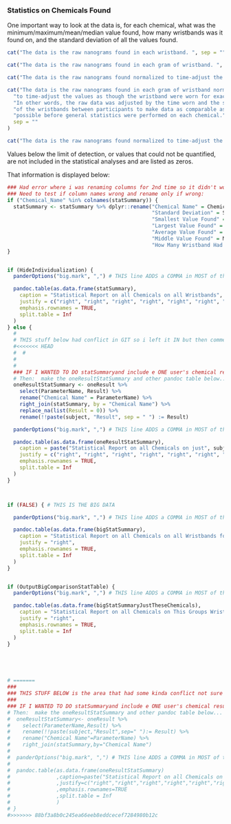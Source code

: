 

### Statistics on Chemicals Found

One important way to look at the data is, for each chemical, what was the minimum/maximum/mean/median value found, how many wristbands was it found on, and the standard deviation of all the values found.

```r
cat("The data is the raw nanograms found in each wristband. ", sep = "")
```

```r
cat("The data is the raw nanograms found in each gram of wristband. ", sep = "")
```

```r
cat("The data is the raw nanograms found normalized to time-adjust the values as though the wristband were worn for exactly one week. ", sep = "")
```

```r
cat("The data is the raw nanograms found in each gram of wristband normalized ",
  "to time-adjust the values as though the wristband were worn for exactly one week. ",
  "In other words, the raw data was adjusted by the time worn and the size ",
  "of the wristbands between participants to make data as comparable as ",
  "possible before general statistics were performed on each chemical.",
  sep = ""
)
```

```r
cat("The data is the raw nanograms found normalized to time-adjust the values as though the wristband were worn for exactly one day. ")
```

Values below the limit of detection, or values that could not be quantified, are not included in the statistical analyses and are listed as zeros.

That information is displayed below:  

```r
### Had error where i was renaming columns for 2nd time so it didn't work.
### Need to test if column names wrong and rename only if wrong:
if ("Chemical_Name" %in% colnames(statSummary)) {
  statSummary <- statSummary %>% dplyr::rename("Chemical Name" = Chemical_Name, 
                                               "Standard Deviation" = Standard_Deviation,
                                               "Smallest Value Found" = MinResult ,
                                               "Largest Value Found" = MaxResult,
                                               "Average Value Found" = MeanResult,
                                               "Middle Value Found" = MedianResult,
                                               "How Many Wristband Had this" = Count)
}


if (HideIndividualization) {
  panderOptions("big.mark", ",") # THIS line ADDS a COMMA in MOST of the numbers (not all... )

  pandoc.table(as.data.frame(statSummary),
    caption = "Statistical Report on all Chemicals on all Wristbands",
    justify = c("right", "right", "right", "right", "right", "right", "right"),
    emphasis.rownames = TRUE,
    split.table = Inf
  )
} else {
  #
  # THIS stuff below had conflict in GIT so i left it IN but then commented out the conflicted stuff
  #<<<<<<< HEAD
  #  #
  #
  #
  ### IF I WANTED TO DO statSummaryand include e ONE user's chemical results in a list showing all chemicals found
  # Then:  make the oneResultStatSummary and other pandoc table below...
  oneResultStatSummary <- oneResult %>%
    select(ParameterName, Result) %>%
    rename("Chemical Name" = ParameterName) %>%
    right_join(statSummary, by = "Chemical Name") %>%
    replace_na(list(Result = 0)) %>%
    rename(!!paste(subject, "Result", sep = " ") := Result)

  panderOptions("big.mark", ",") # THIS line ADDS a COMMA in MOST of the numbers (not all... )

  pandoc.table(as.data.frame(oneResultStatSummary),
    caption = paste("Statistical Report on all Chemicals on just", subject, "wristband", sep = " "),
    justify = c("right", "right", "right", "right", "right", "right", "right", "right"),
    emphasis.rownames = TRUE,
    split.table = Inf
  )
}



if (FALSE) { # THIS IS THE BIG DATA

  panderOptions("big.mark", ",") # THIS line ADDS a COMMA in MOST of the numbers (not all... )

  pandoc.table(as.data.frame(bigStatSummary),
    caption = "Statistical Report on all Chemicals on all Wristbands found  in Large Demo Set compared to this smaller data set",
    justify = "right",
    emphasis.rownames = TRUE,
    split.table = Inf
  )
}


if (OutputBigComparisonStatTable) {
  panderOptions("big.mark", ",") # THIS line ADDS a COMMA in MOST of the numbers (not all... )

  pandoc.table(as.data.frame(bigStatSummaryJustTheseChemicals),
    caption = "Statistical Report on all Chemicals on This Groups Wristbands compared to values for these chemicals in Larger Demo  data set",
    justify = "right",
    emphasis.rownames = TRUE,
    split.table = Inf
  )
}





# =======
###
### THIS STUFF BELOW is the area that had some kinda conflict not sure what happened in GIT so i comment this out and leave stuff ABOVE for NOW
###
### IF I WANTED TO DO statSummaryand include e ONE user's chemical results in a list showing all chemicals found
# Then:  make the oneResultStatSummary and other pandoc table below...
#  oneResultStatSummary<- oneResult %>%
#    select(ParameterName,Result) %>%
#    rename(!!paste(subject,"Result",sep=" "):= Result) %>%
#    rename("Chemical Name"=ParameterName) %>%
#    right_join(statSummary,by="Chemical Name")
#
#  panderOptions("big.mark", ",") # THIS line ADDS a COMMA in MOST of the numbers (not all... )
#
#  pandoc.table(as.data.frame(oneResultStatSummary)
#               ,caption=paste("Statistical Report on all Chemicals on just",subject,"wristband",sep=" ")
#               ,justify=c("right","right","right","right","right","right","right","right")
#               ,emphasis.rownames=TRUE
#               ,split.table = Inf
#               )
# }
#>>>>>>> 88bf3a8b0c245ea66eeb8eddcecef7284980b12c
```

<br> <br>
